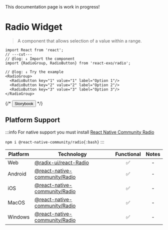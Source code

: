 
<Callout type="warning">
  This documentation page is work in progress!
</Callout>

# Radio Widget

> A component that allows selection of a value within a range.

<RadioGroup>
  <RadioButton key="1" value="1" label="Option 1"/>
  <RadioButton key="2" value="2" label="Option 2"/>
  <RadioButton key="3" value="3" label="Option 3"/>
</RadioGroup>

```tsx twoslash
import React from 'react';
// ---cut---
// @log: ↓ Import the component
import {RadioGroup, RadioButton} from 'react-exo/radio';

// @log: ↓ Try the example
<RadioGroup>
  <RadioButton key="1" value="1" label="Option 1"/>
  <RadioButton key="2" value="2" label="Option 2"/>
  <RadioButton key="3" value="3" label="Option 3"/>
</RadioGroup>
```

{/* <Button href="https://exo.fig.run/?path=/docs/primitives-widgets-radio">Storybook</Button> */}

## Platform Support

:::info
For native support you must install [React Native Community Radio](https://github.com/callstack/react-native-Radio)

`npm i @react-native-community/radio{:bash}`
:::

| Platform | Technology | Functional | Notes |
| -------- | ---------- | :--------: | :---: |
| Web | [@radix-ui/react-Radio](https://www.radix-ui.com/primitives/docs/components/Radio) | ✅ | - |
| Android | [@react-native-community/Radio](https://github.com/callstack/react-native-Radio) | ✅ | - |
| iOS | [@react-native-community/Radio](https://github.com/callstack/react-native-Radio) | ✅ | - |
| MacOS | [@react-native-community/Radio](https://github.com/callstack/react-native-Radio) | ✅ | - |
| Windows | [@react-native-community/Radio](https://github.com/callstack/react-native-Radio) | ✅ | - |
